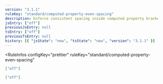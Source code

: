 ```yaml
---
version: "3.1.1"
ruleKey: "standard/computed-property-even-spacing"
description: Enforce consistent spacing inside computed property brackets
jsEntry: ["off"]
previousJsEntry: null
tsEntry: ["off"]
previousTsEntry: null
history: [{ "jsState": "new", "tsState": "new", "version": "3.1.1" }]
---
```


<RuleInfos 
  configKey="prettier" 
  ruleKey="standard/computed-property-even-spacing" 
>

```json
["off"]
```

```json
["off"]
```

</RuleInfos>
